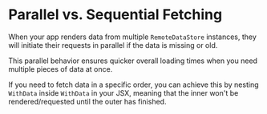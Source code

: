# Parallel vs. Sequential Fetching

When your app renders data from multiple `RemoteDataStore` instances, they will initiate their requests in parallel if the data is missing or old.

This parallel behavior ensures quicker overall loading times when you need multiple pieces of data at once.

If you need to fetch data in a specific order, you can achieve this by nesting `WithData` inside `WithData` in your JSX,
meaning that the inner won't be rendered/requested until the outer has finished.
